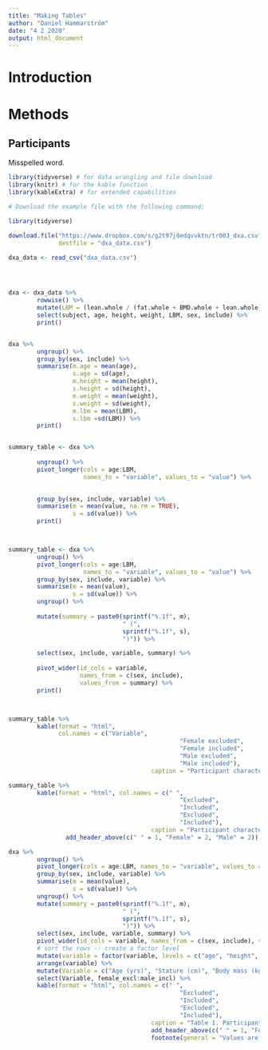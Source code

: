 ```yaml
---
title: "Making Tables"
author: "Daniel Hammarström"
date: "4 2 2020"
output: html_document
---
```


# Introduction

# Methods

## Participants

Misspelled word. 




```r

library(tidyverse) # for data wrangling and file download
library(knitr) # for the kable function
library(kableExtra) # for extended capabilities

# Download the example file with the following command:

library(tidyverse)

download.file("https://www.dropbox.com/s/g2t97j8edqvvktn/tr003_dxa.csv?raw=1", 
              destfile = "dxa_data.csv")

dxa_data <- read_csv("dxa_data.csv")




dxa <- dxa_data %>%
        rowwise() %>%
        mutate(LBM = (lean.whole / (fat.whole + BMD.whole + lean.whole)) * 100) %>%
        select(subject, age, height, weight, LBM, sex, include) %>%
        print()


dxa %>%
        ungroup() %>%
        group_by(sex, include) %>%
        summarise(m.age = mean(age), 
                  s.age = sd(age), 
                  m.height = mean(height), 
                  s.height = sd(height), 
                  m.weight = mean(weight), 
                  s.weight = sd(weight), 
                  m.lbm = mean(LBM), 
                  s.lbm =sd(LBM)) %>%
        print()


summary_table <- dxa %>%
        
        ungroup() %>%
        pivot_longer(cols = age:LBM, 
                     names_to = "variable", values_to = "value") %>%

        
        group_by(sex, include, variable) %>%
        summarise(m = mean(value, na.rm = TRUE), 
                  s = sd(value)) %>%
        print()



summary_table <- dxa %>%
        ungroup() %>%
        pivot_longer(cols = age:LBM, 
                     names_to = "variable", values_to = "value") %>%
        group_by(sex, include, variable) %>%
        summarise(m = mean(value), 
                  s = sd(value)) %>%
        ungroup() %>%
        
        mutate(summary = paste0(sprintf("%.1f", m),
                                " (",
                                sprintf("%.1f", s), 
                                ")")) %>%

        select(sex, include, variable, summary) %>%
 
        pivot_wider(id_cols = variable, 
                    names_from = c(sex, include), 
                    values_from = summary) %>%
        print()




```


```r
summary_table %>%
        kable(format = "html", 
              col.names = c("Variable", 
                                                "Female excluded",
                                                "Female included", 
                                                "Male excluded", 
                                                "Male included"), 
                                        caption = "Participant characteristics")


```



```r

summary_table %>%
        kable(format = "html", col.names = c(" ", 
                                                "Excluded",
                                                "Included", 
                                                "Excluded", 
                                                "Included"), 
                                        caption = "Participant characteristics") %>%
                add_header_above(c(" " = 1, "Female" = 2, "Male" = 2))


```


```r

dxa %>%
        ungroup() %>%
        pivot_longer(cols = age:LBM, names_to = "variable", values_to = "value") %>%
        group_by(sex, include, variable) %>%
        summarise(m = mean(value), 
                  s = sd(value)) %>%
        ungroup() %>%
        mutate(summary = paste0(sprintf("%.1f", m),
                                " (",
                                sprintf("%.1f", s), 
                                ")")) %>%
        select(sex, include, variable, summary) %>%
        pivot_wider(id_cols = variable, names_from = c(sex, include), values_from = summary) %>%
        # sort the rows -- create a factor level
        mutate(variable = factor(variable, levels = c("age", "height", "weight", "LBM"))) %>%
        arrange(variable) %>%
        mutate(Variable = c("Age (yrs)", "Stature (cm)", "Body mass (kg)", "Lean body mass (%)")) %>%
        select(Variable, female_excl:male_incl) %>%
        kable(format = "html", col.names = c(" ", 
                                                "Excluded",
                                                "Included", 
                                                "Excluded", 
                                                "Included"), 
                                        caption = "Table 1. Participant characteristics") %>%
                                        add_header_above(c(" " = 1, "Female" = 2, "Male" = 2)) %>%
                                        footnote(general = "Values are Mean (SD)")


```






